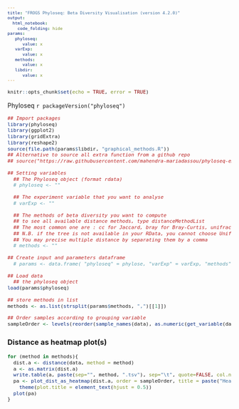 ```yaml
---
title: "FROGS Phyloseq: Beta Diversity Visualisation (version 4.2.0)"
output: 
  html_notebook:
    code_folding: hide
params:
   phyloseq:
      value: x
   varExp:
      value: x
   methods:
      value: x
   libdir:
      value: x
---
```

<meta http-equiv="Content-Type" content="text/html; charset=UTF-8">
<style type="text/css">
code.r{ /* Code block */
  font-size: 11px;
}
pre { /* Code block */
  font-size: 11px
}
.button {
    background-color: #2a7ecc; /* Blue */
    border          : none;
    color           : white;
    padding         : 5px 10px;
    text-align      : center;
    text-decoration : none;
    display         : inline-block;
    font-size       : 12px;
    margin          : 4px 2px;
    cursor          : pointer;
    border-radius   : 8px;
}
h4 { 
    display      : block;
    font-size    : 1em;
    margin-top   : 1.33em;
    margin-bottom: 1.33em;
    margin-left  : 0;
    margin-right : 0;
    font-weight  : bold;
    color        : #2a7ecc;
}
</style>

```r
knitr::opts_chunk$set(echo = TRUE, error = TRUE)
```
Phyloseq `r packageVersion("phyloseq")`

```r
## Import packages
library(phyloseq)
library(ggplot2)
library(gridExtra)
library(reshape2)
source(file.path(params$libdir, "graphical_methods.R"))
## Alternative to source all extra function from a github repo
## source("https://raw.githubusercontent.com/mahendra-mariadassou/phyloseq-extended/master/load-extra-functions.R")

## Setting variables
  ## The Phyloseq object (format rdata)
  # phyloseq <- ""

  ## The experiment variable that you want to analyse
  # varExp <- ""

  ## The methods of beta diversity you want to compute
  ## to see all available distance methods, type distanceMethodList
  ## The most common one are : cc for Jaccard, bray for Bray-Curtis, unifrac and wunifrac for Unifrac and weighted Unifrac
  ## N.B. if the tree is not available in your RData, you cannot choose Unifrac or Weighted Unifrac
  ## You may precise multiple distance by separating them by a comma
  # methods <- ""

## Create input and parameters dataframe
  # params <- data.frame( "phyloseq" = phylose, "varExp" = varExp, "methods" = methods)

## Load data
  ## the phyloseq object
load(params$phyloseq) 

## store methods in list
methods <- as.list(strsplit(params$methods, ",")[[1]])

## Order samples according to grouping variable
sampleOrder <- levels(reorder(sample_names(data), as.numeric(get_variable(data, params$varExp)))) 
```

### Distance as heatmap plot(s)
```r

for (method in methods){
  dist.a <- distance(data, method = method)
  a <- as.matrix(dist.a)
  write.table(a, paste(sep="", method, ".tsv"), sep="\t", quote=FALSE, col.names=NA)
  pa <- plot_dist_as_heatmap(dist.a, order = sampleOrder, title = paste("Heatmap plot of the beta distance :",method)) + 
    theme(plot.title = element_text(hjust = 0.5))
  plot(pa)
}
```
